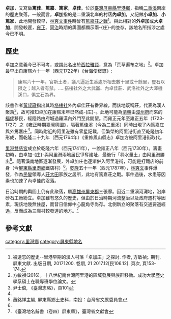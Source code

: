 {{Otheruses|other=名为卓加的其他事物|卓加}}

'''卓加'''，又寫做'''篤佳'''、'''篤嘉'''、'''篤家'''，'''卓佳'''。位於[[臺灣|臺灣]][[屏東縣|屏東縣]][[里港鄉|里港鄉]]，指稱[[二重溪_(屏東縣)|二重溪]]兩岸的歷史聚落。一般而言，'''卓加'''指的是二重溪北岸的村落'''內卓加'''，又記做'''小卓加'''、'''小篤家'''，此地開發較早，[[林爽文事件|林爽文事件]]時曾有[[篤嘉莊之戰|篤嘉莊之戰]]<ref name="方一">被遺忘的歷史--里港早期的漢人村落「卓加庄」之探討. 作者, 方敏禎;. 期刊, 屏東文獻. 出版日期, 20171200. 卷期, 21 2017.12[民106.12]. 頁次, 頁153-174.</ref>。與此相對的'''外卓加'''或'''大卓加'''，開發較遲，[[雍正|雍正]]、[[同治|同治]]時期的輿圖都顯示兩-{庄}-的並存，該地名所指涉之處今已不明。

==歷史==
卓加之意義今已不可考，或謂此名出於[[西拉雅語|西拉雅語]]，意為「荒草遍布之地」<ref name="方二">方敏禎(2016)。十八世紀南台灣阿里港的區域發展與族群移動。成功大學歷史學系碩士在職專班學位論文。</ref>{{rp|63}}。卓加最早出自康熙六十一年（西元1722年）《台海使槎錄》:
<blockquote>康熙六十一年，官斯土者，議凡逼近生番處所相去數十里或十餘里，豎石以限之；越入者有禁。.....搭樓社外之大武崙、內卓佳莊、武洛社外之大澤機溪口，俱立石為界。</blockquote>
該書作者[[黃叔璥|黃叔璥]]指出其時[[塔樓社|塔樓社]]外內卓佳莊有番界線，而該地既稱莊，代表為漢人聚落<ref>尹士俍, 《臺灣志略》，頁101</ref>，故可推知卓加在康熙末年已然成-{庄}-。此地可能為[[臺灣清治時期|清朝]]由[[漳州|漳州府]]而來的[[閩南民系|福佬]]移民，經陸路由府城過羅漢內外門至此開墾。而雍正元年至雍正五年（1723-1727）之《雍正時期臺灣輿圖》，隔著篤佳溪（今為二重溪）同時出現了內篤嘉庄與外篤嘉庄<ref name="方二"></ref>{{rp|60}}。同時附近的阿里港雖有零星記載，但繁榮的阿里港街直至乾隆初年形成，而乾隆二十九年（西元1764年）《重修鳳山縣志》卓加方被阿里港街取代。

[[里港雙慈宮|里港雙慈宮]]成立於乾隆六年（西元1741年），一說雍正八年（西元1730年）。籌畫初時，由卓加-{庄}-與阿里港兩地居民爭奪建址，最後行「秤水量土」由阿里港勝出<ref>蕭銘祥主編, 屏東縣鄉土史料，南投：台灣省文獻委員會</ref>{{rp|69}}。隨著溪南地區逐漸發展，外卓加庄也逐漸併入阿里港街，可能是打鐵店的前身（今[[屏東縣|屏東縣]][[里港鄉|里港鄉]]鐵店村）<ref name="方二"></ref>{{rp|67}}。[[乾隆|乾隆]]五十一年（西元1787年），[[林爽文|林爽文]]事件爆發，作為[[舉事|民變]]領導人[[莊大田|莊大田]]家族之居所，此地有篤嘉莊之戰。事件過後，水患等因素也加速了內卓佳的沒落。

日治時期的輿圖上仍有此聚落，屬[[高雄州|高雄州]][[屏東郡|屏東郡]]三張廍。因近二重溪河灘地，沿岸砂石工廠紛立。卓加雖有悠久的歷史，但由於日治時期河流整治以及政府遷村等因素，現該地幾無住屋，而昔日信仰中心龍角寺尚存。北側新立的聚落有交通要道經過，反而成為三廍村較發達的地方。<ref name="地名書">《臺灣地名辭書（卷四）屏東縣》，臺灣省文獻會</ref>

== 參考文獻 ==
{{reflist}}

[[category:里港鄉|category:里港鄉]]
[[category:屏東縣地名|category:屏東縣地名]]